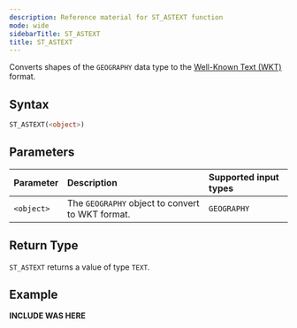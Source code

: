 ```yaml
---
description: Reference material for ST_ASTEXT function
mode: wide
sidebarTitle: ST_ASTEXT
title: ST_ASTEXT
---
```



Converts shapes of the `GEOGRAPHY` data type to the [Well-Known Text (WKT)](https://en.wikipedia.org/wiki/Well-known_text_representation_of_geometry) format.

## Syntax


```sql
ST_ASTEXT(<object>)
```

## Parameters 


| Parameter | Description                                                                                                         | Supported input types |
| :--------- | :------------------------------------------------------------------------------------------------------------------- | :-------------------|
| `<object>`   | The `GEOGRAPHY` object to convert to WKT format. | `GEOGRAPHY` |

## Return Type
`ST_ASTEXT` returns a value of type `TEXT`.

## Example


**INCLUDE WAS HERE**

